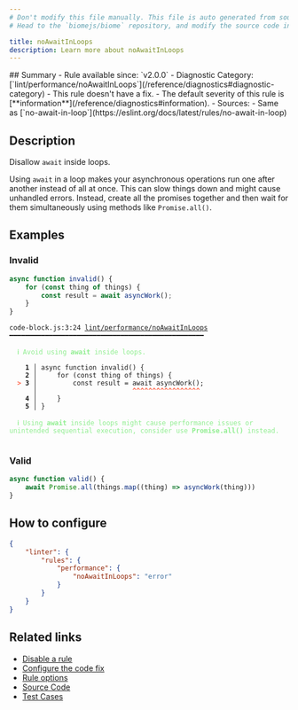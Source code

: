 ```yaml
---
# Don't modify this file manually. This file is auto generated from source, and you will lose your changes next time the website is built.
# Head to the `biomejs/biome` repository, and modify the source code in there.

title: noAwaitInLoops
description: Learn more about noAwaitInLoops
---
```


<Tabs>
<TabItem label="JavaScript (and super languages)" icon="seti:javascript">
## Summary
- Rule available since: `v2.0.0`
- Diagnostic Category: [`lint/performance/noAwaitInLoops`](/reference/diagnostics#diagnostic-category)
- This rule doesn't have a fix.
- The default severity of this rule is [**information**](/reference/diagnostics#information).
- Sources: 
  - Same as [`no-await-in-loop`](https://eslint.org/docs/latest/rules/no-await-in-loop)

## Description
Disallow `await` inside loops.

Using `await` in a loop makes your asynchronous operations run one after another instead of all at once. This can slow things down and might cause unhandled errors. Instead, create all the promises together and then wait for them simultaneously using methods like `Promise.all()`.

## Examples

### Invalid

```js
async function invalid() {
    for (const thing of things) {
        const result = await asyncWork();
    }
}
```

<pre class="language-text"><code class="language-text">code-block.js:3:24 <a href="https://biomejs.dev/linter/rules/no-await-in-loops">lint/performance/noAwaitInLoops</a> ━━━━━━━━━━━━━━━━━━━━━━━━━━━━━━━━━━━━━━━━━━━━━━━━━<br /><br />  <strong><span style="color: lightgreen;">ℹ</span></strong> <span style="color: lightgreen;">Avoid using </span><span style="color: lightgreen;"><strong>await</strong></span><span style="color: lightgreen;"> inside loops.</span><br />  <br />    <strong>1 │ </strong>async function invalid() &#123;<br />    <strong>2 │ </strong>    for (const thing of things) &#123;<br />  <strong><span style="color: Tomato;">&gt;</span></strong> <strong>3 │ </strong>        const result = await asyncWork();<br />   <strong>   │ </strong>                       <strong><span style="color: Tomato;">^</span></strong><strong><span style="color: Tomato;">^</span></strong><strong><span style="color: Tomato;">^</span></strong><strong><span style="color: Tomato;">^</span></strong><strong><span style="color: Tomato;">^</span></strong><strong><span style="color: Tomato;">^</span></strong><strong><span style="color: Tomato;">^</span></strong><strong><span style="color: Tomato;">^</span></strong><strong><span style="color: Tomato;">^</span></strong><strong><span style="color: Tomato;">^</span></strong><strong><span style="color: Tomato;">^</span></strong><strong><span style="color: Tomato;">^</span></strong><strong><span style="color: Tomato;">^</span></strong><strong><span style="color: Tomato;">^</span></strong><strong><span style="color: Tomato;">^</span></strong><strong><span style="color: Tomato;">^</span></strong><strong><span style="color: Tomato;">^</span></strong><br />    <strong>4 │ </strong>    &#125;<br />    <strong>5 │ </strong>&#125;<br />  <br />  <strong><span style="color: lightgreen;">ℹ</span></strong> <span style="color: lightgreen;">Using </span><span style="color: lightgreen;"><strong>await</strong></span><span style="color: lightgreen;"> inside loops might cause performance issues or unintended sequential execution, consider use </span><span style="color: lightgreen;"><strong>Promise.all()</strong></span><span style="color: lightgreen;"> instead.</span><br />  <br /></code></pre>

### Valid

```js
async function valid() {
    await Promise.all(things.map((thing) => asyncWork(thing)))
}
```

## How to configure
```json title="biome.json"
{
	"linter": {
		"rules": {
			"performance": {
				"noAwaitInLoops": "error"
			}
		}
	}
}

```
## Related links

- [Disable a rule](/linter/#disable-a-rule)
- [Configure the code fix](/linter#configure-the-code-fix)
- [Rule options](/linter/#rule-options)
- [Source Code](https://github.com/biomejs/biome/blob/main/crates/biome_js_analyze/src/lint/performance/no_await_in_loops.rs)
- [Test Cases](https://github.com/biomejs/biome/blob/main/crates/biome_js_analyze/tests/specs/performance/noAwaitInLoops)

</TabItem>
</Tabs>

